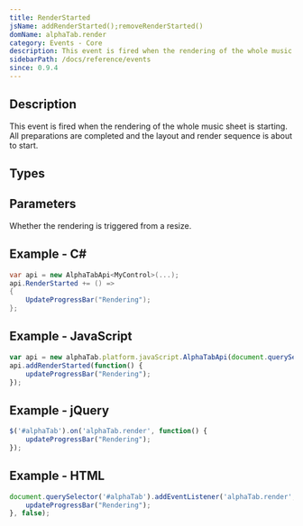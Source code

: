```yaml
---
title: RenderStarted
jsName: addRenderStarted();removeRenderStarted()
domName: alphaTab.render
category: Events - Core
description: This event is fired when the rendering of the whole music sheet is starting.
sidebarPath: /docs/reference/events
since: 0.9.4
---
```



## Description
This event is fired when the rendering of the whole music sheet is starting. All
preparations are completed and the layout and render sequence is about to start. 

<EventDescription metadata={metadata} />
    
## Types

<TypeTable>
    <TypeRow type="net" name="Action" />    
    <TypeRow type="js" name="function()" />    
</TypeTable>

## Parameters

<ParameterTable>
    <ParameterRow platform="all" name="resize" type="bool">
        Whether the rendering is triggered from a resize.  
    </ParameterRow>
</ParameterTable>

## Example - C#

```cs
var api = new AlphaTabApi<MyControl>(...);
api.RenderStarted += () => 
{
    UpdateProgressBar("Rendering");
};
```

## Example - JavaScript

```js
var api = new alphaTab.platform.javaScript.AlphaTabApi(document.querySelector('#alphaTab'));
api.addRenderStarted(function() {
    updateProgressBar("Rendering");
});  
```

## Example - jQuery

```js
$('#alphaTab').on('alphaTab.render', function() {
    updateProgressBar("Rendering");
});
```

## Example - HTML

```js
document.querySelector('#alphaTab').addEventListener('alphaTab.render', function(e) {
    updateProgressBar("Rendering");
}, false);
```